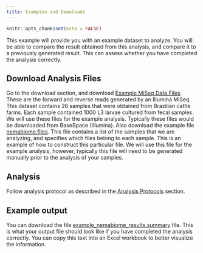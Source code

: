 ```yaml
---
title: Examples and Downloads
---
```


```r
knitr::opts_chunk$set(echo = FALSE)
```

This example will provide you with an example dataset to analyze. You will be able to compare the result obtained from this analysis, and compare it to a previously generated result. This can assess whether you have completed the analysis correctly.

## Download Analysis Files

Go to the download section, and download [Example MiSeq Data Files](downloads/Example MiSeq Data Files.zip). These are the forward and reverse reads generated by an Illumina MiSeq. This dataset contains 26 samples that were obtained from Brazilian cattle farms. Each sample contained 1000 L3 larvae cultured from fecal samples. We will use these files for the example analysis. Typically these files would be downloaded from BaseSpace (Illumina). Also download the example file [nemabiome.files](downloads/nemabiome.files). This file contains a list of the samples that we are analyzing, and specifies which files belong to each sample. This is an example of how to construct this particular file. We will use this file for the example analysis, however, typically this file will need to be generated manually prior to the analysis of your samples. 

## Analysis

Follow analysis protocol as described in the [Analysis Protocols](analysis.html) section. 

## Example output

You can download the file [example_nemabiome_results.summary](downloads/example_nemabiome_results.summary) file. This is what your output file should look like if you have completed the analysis correctly. You can copy this text into an Excel workbook to better visualize the information. 

